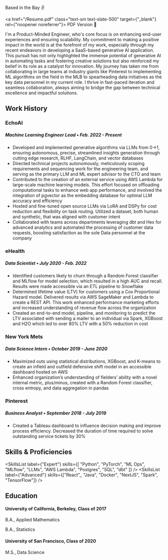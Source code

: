 
Based in the Bay ✌️

<a href="/Resume.pdf" class="text-sm text-slate-500" target={"_blank"} rel={"noopener noreferrer"}>
  PDF Version 🧳
</a>

I'm a Product-Minded Engineer, who's core focus is on enhancing end-user experiences and ensuring scalability. My commitment to making a positive impact in the world is at the forefront of my work, especially through my recent endeavors in developing a SaaS-based generative AI application. This pursuit has not only highlighted the immense potential of generative AI in automating tasks and fostering creative solutions but also reinforced my belief in its role as a catalyst for innovation. My journey has taken me from collaborating in large teams at industry giants like Pinterest to implementing ML algorithms on the field in the MLB to spearheading data initiatives as the key data personnel in my current role. I thrive in fast-paced iteration and seamless collaboration, always aiming to bridge the gap between technical excellence and impactful solutions.

## Work History

### EchoAI

##### Machine Learning Engineer Lead • <span class="font-light">Feb. 2022 - Present</span>

* Developed and implemented generative algorithms via LLMs from 0→1, ensuring autonomous, precise,
streamlined insights generation through cutting edge research, RLHF, LangChain, and vector databases
* Directed technical projects autonomously, meticulously scoping requirements and sequencing work for the
engineering team, and serving as the primary LLM and ML expert advisor to the CTO and team
* Contributed to the creation of an external service using AWS Lambda for large-scale machine learning models.
This effort focused on offloading computational tasks to enhance web app performance, and involved the
integration of pgvector as the embedding database for optimal LLM accuracy and efficiency
* Hosted and fine-tuned open source LLMs via LoRA and DSPy for cost reduction and flexibility on task
routing. Utilized a dataset, both human and synthetic, that was aligned with customer intent
* Collaborated with teams across departments leveraging dbt and Hex for advanced analytics and automated the
processing of customer data requests, boosting satisfaction as the sole Data personnel at the company

### eHealth

##### Data Scientist • <span class="font-light">July 2020 - Feb. 2022</span>
* Identified customers likely to churn through a Random Forest classifier and MLflow for model selection, which resulted in a high AUC and recall. Results were made accessible via an ETL pipeline to Snowflake
* Determined lifetime value (LTV) for customers using a Cox Proportional Hazard model. Delivered results via AWS SageMaker and Lambda to create a REST API. This work enhanced performance marketing efforts and increased understanding of revenue flow across the organization
* Created an end-to-end model, pipeline, and monitoring to predict the LTV associated with sending a mailer to an individual via Spark, XGBoost and H2O which led to over 80% LTV with a 50% reduction in cost

### New York Mets

##### Data Science Intern • <span class="font-light">October 2019 - June 2020</span>
* Maximized outs using statistical distributions, XGBoost, and K-means to create an infield and outfield defensive shift model in an accessible dashboard hosted on AWS
* Enhanced organization’s understanding of fielders’ ability with a novel internal metric, plus/minus, created with a Random Forest classifier, cross entropy, and data aggregation in pandas

### Pinterest

##### Business Analyst • <span class="font-light">September 2018 - July 2019</span>
* Created a Tableau dashboard to influence decision making and improve process efficiency. Decreased the duration of time required to solve outstanding service tickets by 30%




## Skills & Proficiencies

<SkillsList
  label={"Expert"}
  skills={[
    "Python",
    "PyTorch",
    "ML Ops",
    "MLflow",
    "LLMs",
    "AWS Lambda",
    "Postgres",
    "SQL",
    "dbt"
  ]}
/>
<SkillsList label={"Advanced"} skills={["React",, "Java", "Docker", "NextJS", "Spark", "TensorFlow"]} />

## Education

#### University of California, Berkeley, Class of 2017

<p style={{lineHeight: 0.3 }}>B.A., Applied Mathematics</p>

<p style={{lineHeight: 0.2 }}>B.A., Statistics</p>


#### University of San Francisco, Class of 2020

<p style={{lineHeight: 0.3 }}>M.S., Data Science</p>